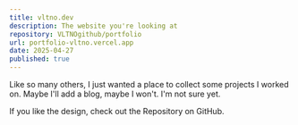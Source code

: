 ```yaml
---
title: vltno.dev
description: The website you're looking at
repository: VLTNOgithub/portfolio
url: portfolio-vltno.vercel.app
date: 2025-04-27
published: true
---
```



Like so many others, I just wanted a place to collect some projects I worked on. Maybe I'll add a blog, maybe I won't. I'm not sure yet.

If you like the design, check out the Repository on GitHub.

